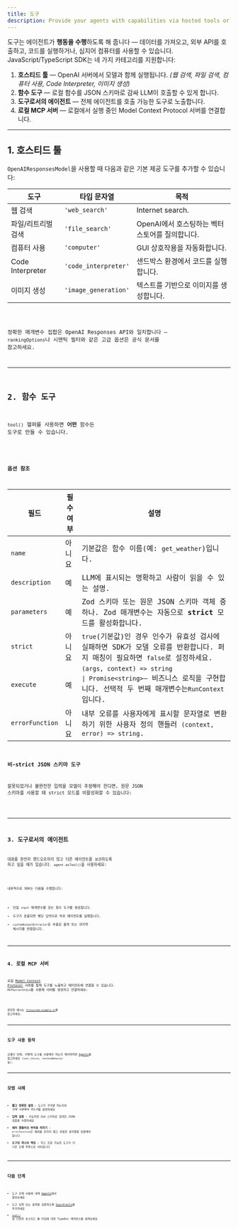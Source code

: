 ```yaml
---
title: 도구
description: Provide your agents with capabilities via hosted tools or custom function tools
---
```



도구는 에이전트가 **행동을 수행**하도록 해 줍니다 — 데이터를 가져오고, 외부 API를 호출하고, 코드를 실행하거나, 심지어 컴퓨터를 사용할 수 있습니다. JavaScript/TypeScript SDK는 네 가지 카테고리를 지원합니다:

1. **호스티드 툴** — OpenAI 서버에서 모델과 함께 실행됩니다. _(웹 검색, 파일 검색, 컴퓨터 사용, Code Interpreter, 이미지 생성)_
2. **함수 도구** — 로컬 함수를 JSON 스키마로 감싸 LLM이 호출할 수 있게 합니다.
3. **도구로서의 에이전트** — 전체 에이전트를 호출 가능한 도구로 노출합니다.
4. **로컬 MCP 서버** — 로컬에서 실행 중인 Model Context Protocol 서버를 연결합니다.

---

## 1. 호스티드 툴

`OpenAIResponsesModel`을 사용할 때 다음과 같은 기본 제공 도구를 추가할 수 있습니다:

| 도구               | 타입 문자열          | 목적                                            |
| ------------------ | -------------------- | ----------------------------------------------- |
| 웹 검색            | `'web_search'`       | Internet search.                                |
| 파일/리트리벌 검색 | `'file_search'`      | OpenAI에서 호스팅하는 벡터 스토어를 질의합니다. |
| 컴퓨터 사용        | `'computer'`         | GUI 상호작용을 자동화합니다.                    |
| Code Interpreter   | `'code_interpreter'` | 샌드박스 환경에서 코드를 실행합니다.            |
| 이미지 생성        | `'image_generation'` | 텍스트를 기반으로 이미지를 생성합니다.          |

<Code lang="typescript" code={toolsHostedToolsExample} title="호스티드 툴" />

정확한 매개변수 집합은 OpenAI Responses API와 일치합니다 — `rankingOptions`나 시맨틱 필터와 같은 고급 옵션은 공식 문서를 참고하세요.

---

## 2. 함수 도구

`tool()` 헬퍼를 사용하면 **어떤** 함수든 도구로 만들 수 있습니다.

<Code
  lang="typescript"
  code={toolsFunctionExample}
  title="Zod 매개변수를 사용하는 함수 도구"
/>

### 옵션 참조

| 필드            | 필수 여부 | 설명                                                                                                                                                                                                                   |
| --------------- | --------- | ---------------------------------------------------------------------------------------------------------------------------------------------------------------------------------------------------------------------- |
| `name`          | 아니요    | 기본값은 함수 이름(예: `get_weather`)입니다.                                                                                                                                                                           |
| `description`   | 예        | LLM에 표시되는 명확하고 사람이 읽을 수 있는 설명.                                                                                                                                                                      |
| `parameters`    | 예        | Zod 스키마 또는 원문 JSON 스키마 객체 중 하나. Zod 매개변수는 자동으로 **strict** 모드를 활성화합니다.                                                                                                                 |
| `strict`        | 아니요    | `true`(기본값)인 경우 인수가 유효성 검사에 실패하면 SDK가 모델 오류를 반환합니다. 퍼지 매칭이 필요하면 `false`로 설정하세요.                                                                                           |
| `execute`       | 예        | `(args, context) => string                                                                                               \| Promise<string>`– 비즈니스 로직을 구현합니다. 선택적 두 번째 매개변수는`RunContext`입니다. |
| `errorFunction` | 아니요    | 내부 오류를 사용자에게 표시할 문자열로 변환하기 위한 사용자 정의 핸들러 `(context, error) => string`.                                                                                                                  |

### 비‑strict JSON 스키마 도구

잘못되었거나 불완전한 입력을 모델이 추정해야 한다면, 원문 JSON 스키마를 사용할 때 strict 모드를 비활성화할 수 있습니다:

<Code
  lang="typescript"
  code={nonStrictSchemaTools}
  title="비‑strict JSON 스키마 도구"
/>

---

## 3. 도구로서의 에이전트

대화를 완전히 핸드오프하지 않고 다른 에이전트를 *보조*하도록 하고 싶을 때가 있습니다. `agent.asTool()`을 사용하세요:

<Code
  lang="typescript"
  code={agentsAsToolsExample}
  title="도구로서의 에이전트"
/>

내부적으로 SDK는 다음을 수행합니다:

- 단일 `input` 매개변수를 갖는 함수 도구를 생성합니다.
- 도구가 호출되면 해당 입력으로 하위 에이전트를 실행합니다.
- `customOutputExtractor`로 추출된 출력 또는 마지막 메시지를 반환합니다.

---

## 4. 로컬 MCP 서버

로컬 [Model Context Protocol](https://modelcontextprotocol.io/) 서버를 통해 도구를 노출하고 에이전트에 연결할 수 있습니다.
`MCPServerStdio`를 사용해 서버를 생성하고 연결하세요:

<Code lang="typescript" code={mcpLocalServer} title="로컬 MCP 서버" />

완전한 예시는 [`filesystem-example.ts`](https://github.com/openai/openai-agents-js/tree/main/examples/mcp/filesystem-example.ts)를 참고하세요.

---

## 도구 사용 동작

모델이 언제, 어떻게 도구를 사용해야 하는지 제어하려면 [Agents](/openai-agents-js/ko/guides/agents#forcing-tool-use)를 참고하세요 (`tool_choice`, `toolUseBehavior` 등).

---

## 모범 사례

- **짧고 명확한 설명** — 도구가 _무엇을_ 하는지와 *언제 사용해야 하는지*를 설명하세요
- **입력 검증** — 가능하면 Zod 스키마로 엄격한 JSON 검증을 수행하세요
- **에러 핸들러의 부작용 피하기** — `errorFunction`은 예외를 던지지 말고 유용한 문자열을 반환해야 합니다
- **도구당 하나의 책임** — 작고 조합 가능한 도구가 더 나은 모델 추론으로 이어집니다

---

## 다음 단계

- 도구 강제 사용에 대해 [Agents](/openai-agents-js/ko/guides/agents#forcing-tool-use)에서 알아보세요
- 도구 입력 또는 출력을 검증하도록 [Guardrails](/openai-agents-js/ko/guides/guardrails)를 추가하세요
- [`tool()`](/openai-agents-js/openai/agents/functions/tool) 및 다양한 호스티드 툴 타입에 대한 TypeDoc 레퍼런스를 살펴보세요
